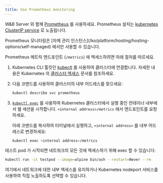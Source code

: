 ```yaml
---
title: Use Prometheus monitoring
---
```


W&B Server 와 함께 [Prometheus](https://prometheus.io/docs/introduction/overview/) 를 사용하세요. Prometheus 설치는 [kubernetes ClusterIP service](https://github.com/wandb/terraform-kubernetes-wandb/blob/main/main.tf#L225) 로 노출됩니다.

<Warning>
Prometheus 모니터링은 [자체 관리 인스턴스](/ko/platform/hosting/hosting-options/self-managed) 에서만 사용할 수 있습니다.
</Warning>

Prometheus 메트릭 엔드포인트 (`/metrics`) 에 엑세스하려면 아래 절차를 따르세요.

1. Kubernetes CLI 툴킷인 [kubectl](https://kubernetes.io/docs/reference/kubectl/) 를 사용하여 클러스터에 연결합니다. 자세한 내용은 Kubernetes 의 [클러스터 엑세스](https://kubernetes.io/docs/tasks/access-application-cluster/access-cluster/) 문서를 참조하세요.
2. 다음 코맨드를 사용하여 클러스터의 내부 어드레스를 찾으세요:

    ```bash
    kubectl describe svc prometheus
    ```

3. [`kubectl exec`](https://kubernetes.io/docs/reference/generated/kubectl/kubectl-commands) 를 사용하여 Kubernetes 클러스터에서 실행 중인 컨테이너 내부에서 쉘 세션을 시작합니다. `<internal address>/metrics` 에서 엔드포인트를 요청하세요.

   아래 코맨드를 복사하여 터미널에서 실행하고, `<internal address>` 를 내부 어드레스로 변경하세요:

   ```bash
   kubectl exec <internal address>/metrics
   ```

테스트 pod 가 시작되면 네트워크의 모든 것에 엑세스하기 위해 exec 할 수 있습니다:

```bash
kubectl run -it testpod --image=alpine bin/ash --restart=Never --rm
```

여기에서 네트워크에 대한 내부 엑세스를 유지하거나 Kubernetes nodeport 서비스를 사용하여 직접 노출하도록 선택할 수 있습니다.
